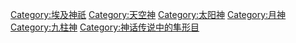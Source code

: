 {{Catmore}}

[[Category:埃及神祇|Category:埃及神祇]]
[[Category:天空神|Category:天空神]]
[[Category:太阳神|Category:太阳神]]
[[Category:月神|Category:月神]]
[[Category:九柱神|Category:九柱神]]
[[Category:神话传说中的隼形目|Category:神话传说中的隼形目]]